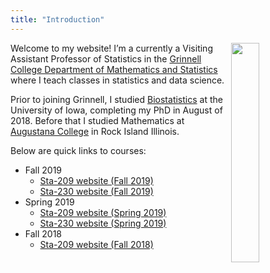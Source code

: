 ```yaml
---
title: "Introduction"
---
```


<img style="float: right; width:30%; height:30%;" src="pphoto.jpg"> Welcome to my website!  I'm a currently a Visiting Assistant Professor of Statistics in the [Grinnell College Department of Mathematics and Statistics](http://www.grinnell.edu/academics/areas/math-stats) where I teach classes in statistics and data science.

Prior to joining Grinnell, I studied [Biostatistics](https://www.public-health.uiowa.edu/biostat/) at the University of Iowa, completing my PhD in August of 2018.  Before that I studied Mathematics at [Augustana College](https://www.augustana.edu/) in Rock Island Illinois.

Below are quick links to courses:

- Fall 2019
    - [Sta-209 website (Fall 2019)](sta209f19.html)
    - [Sta-230 website (Fall 2019)](sta230f19.html)
- Spring 2019
    - [Sta-209 website (Spring 2019)](sta209s19.html)
    - [Sta-230 website (Spring 2019)](sta230s19.html)
- Fall 2018
    - [Sta-209 website (Fall 2018)](sta209f18.html)
